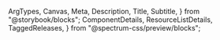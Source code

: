   ArgTypes,
  Canvas,
  Meta,
  Description,
  Title,
  Subtitle,
} from "@storybook/blocks";
  ComponentDetails,
  ResourceListDetails,
  TaggedReleases,
} from "@spectrum-css/preview/blocks";


<Meta of={AssetStories} title="Docs" />

<Title of={AssetStories} />
<Subtitle of={AssetStories} />
<ComponentDetails />
<ResourceListDetails />

<Description of={AssetStories} />

## Variants

### Image

<Canvas of={AssetStories.Default} />

### File

<Canvas of={AssetStories.File} />

### Folder

<Canvas of={AssetStories.Folder} />

## Properties

The component accepts the following inputs (properties):

<ArgTypes />

## Tagged releases

<TaggedReleases />
